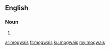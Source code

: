 ==English==

===Noun===
{{head|en}}

# {{plural of|mogwai}}

[[ar:mogwais]]
[[fr:mogwais]]
[[ku:mogwais]]
[[my:mogwais]]